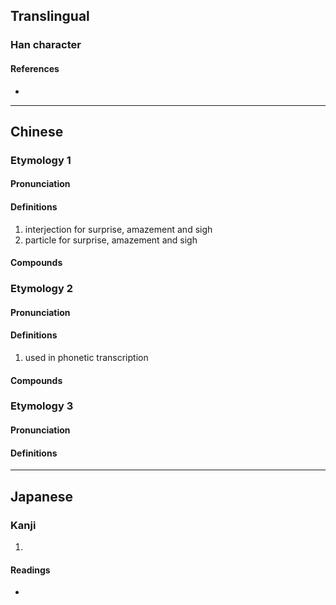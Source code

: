 {{character info/new}}
==Translingual==

===Han character===
{{Han char|rn=30|rad=口|as=03|sn=6|four=|canj=RPD|ids=⿰口也}}

====References====
* {{Han ref|kx=0177.021|dkj=03315|hdz=10584.090|uh=5414|ud=21524}}

----

==Chinese==
{{zh-forms}}
===Etymology 1===
====Pronunciation====
{{zh-pron
|m=ye,yē
|c=jaa1
|cat=interj,part
}}

====Definitions====
{{zh-hanzi}}

# interjection for surprise, amazement and sigh
# particle for surprise, amazement and sigh

====Compounds====
{{zh-der|吔吔聲|吔吔烏|哎吔}}

===Etymology 2===
{{zh-forms|alt=也}}

====Pronunciation====
{{zh-pron
|m=yè
|c=jaa4-2
|cat=n
}}

====Definitions====
{{zh-hanzi}}

# used in phonetic transcription

====Compounds====
{{zh-der|威吔}}

===Etymology 3===
{{zh-forms|alt=喫,吃}}

====Pronunciation====
{{zh-pron
|c=jaak3
|cat=v
}}

====Definitions====
{{zh-see|喫|v}}

----

==Japanese==

===Kanji===
{{ja-kanji|grade=|rs=口03}}

# {{rfdef|ja|sort=口03}}

====Readings====
* {{ja-readings|on=[[せ]] (se)|kun=}}